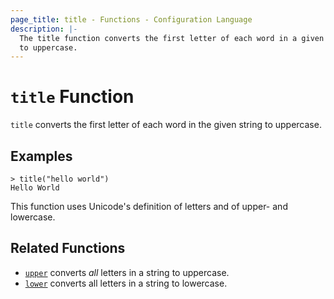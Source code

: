 ```yaml
---
page_title: title - Functions - Configuration Language
description: |-
  The title function converts the first letter of each word in a given string
  to uppercase.
---
```


# `title` Function

`title` converts the first letter of each word in the given string to uppercase.

## Examples

```
> title("hello world")
Hello World
```

This function uses Unicode's definition of letters and of upper- and lowercase.

## Related Functions

* [`upper`](/terraform/language/functions/upper) converts _all_ letters in a string to uppercase.
* [`lower`](/terraform/language/functions/lower) converts all letters in a string to lowercase.
